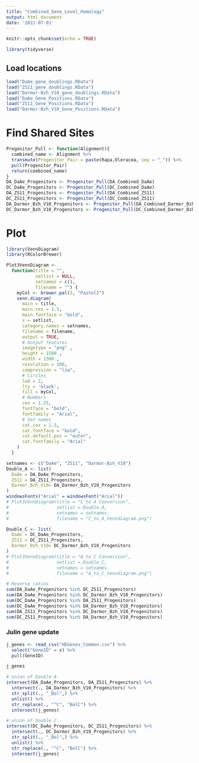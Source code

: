 ```yaml
---
title: "Combined_Gene_Level_Homology"
output: html_document
date: '2022-07-01'
---
```


```r
knitr::opts_chunk$set(echo = TRUE)
```

```r
library(tidyverse)
```

## Load locations
```r
load("DaAe_gene_doublings.RData")
load("ZS11_gene_doublings.RData")
load("Darmor-Bzh_V10_gene_doublings.RData")
load("DaAe_Gene_Positions.RData")
load("ZS11_Gene_Positions.RData")
load("Darmor-Bzh_V10_Gene_Positions.RData")
```

# Find Shared Sites
```r
Progenitor_Pull <- function(Alignment){
  combined_name <- Alignment %>%
  transmute(Progenitor_Pair = paste(Rapa,Oleracea, sep = "_")) %>%
  pull(Progenitor_Pair)
  return(combined_name)
}
DA_DaAe_Progenitors <- Progenitor_Pull(DA_Combined_DaAe)
DC_DaAe_Progenitors <- Progenitor_Pull(DC_Combined_DaAe)
DA_ZS11_Progenitors <- Progenitor_Pull(DA_Combined_ZS11)
DC_ZS11_Progenitors <- Progenitor_Pull(DC_Combined_ZS11)
DA_Darmor_Bzh_V10_Progenitors <- Progenitor_Pull(DA_Combined_Darmor_Bzh_V10)
DC_Darmor_Bzh_V10_Progenitors <- Progenitor_Pull(DC_Combined_Darmor_Bzh_V10)
```

# Plot
```r
library(VennDiagram)
library(RColorBrewer)

Plot3VennDiagram <-
  function(title = "",
           setlist = NULL,
           setnames = c(),
           filename = "") {
    myCol <- brewer.pal(3, "Pastel2")
    venn.diagram(
      main = title,
      main.cex = 1.5,
      main.fontface = "bold",
      x = setlist,
      category.names = setnames,
      filename = filename,
      output = TRUE,
      # Output features
      imagetype = "png" ,
      height = 1500 ,
      width = 1500 ,
      resolution = 300,
      compression = "lzw",
      # Circles
      lwd = 2,
      lty = 'blank',
      fill = myCol,
      # Numbers
      cex = 1.25,
      fontface = "bold",
      fontfamily = "Arial",
      # Set names
      cat.cex = 1.5,
      cat.fontface = "bold",
      cat.default.pos = "outer",
      cat.fontfamily = "Arial"
    )
  }

setnames <- c("DaAe", "ZS11", "Darmor-Bzh_V10")
Double_A <- list(
  DaAe = DA_DaAe_Progenitors,
  ZS11 = DA_ZS11_Progenitors,
  Darmor_Bzh_V10= DA_Darmor_Bzh_V10_Progenitors
)
windowsFonts("Arial" = windowsFont("Arial"))
# Plot3VennDiagram(title = "C to A Conversion",
#                  setlist = Double_A,
#                  setnames = setnames,
#                  filename = "C_to_A_Venndiagram.png")

Double_C <- list(
  DaAe = DC_DaAe_Progenitors,
  ZS11 = DC_ZS11_Progenitors,
  Darmor_Bzh_V10= DC_Darmor_Bzh_V10_Progenitors
)
# Plot3VennDiagram(title = "A to C Conversion",
#                  setlist = Double_C,
#                  setnames = setnames,
#                  filename = "A_to_C_Venndiagram.png")

# Reverse ratios
sum(DA_DaAe_Progenitors %in% DC_ZS11_Progenitors)
sum(DA_DaAe_Progenitors %in% DC_Darmor_Bzh_V10_Progenitors)
sum(DC_DaAe_Progenitors %in% DA_ZS11_Progenitors)
sum(DC_DaAe_Progenitors %in% DA_Darmor_Bzh_V10_Progenitors)
sum(DA_ZS11_Progenitors %in% DC_Darmor_Bzh_V10_Progenitors)
sum(DC_ZS11_Progenitors %in% DA_Darmor_Bzh_V10_Progenitors)
```

### Julin gene update

```r
j_genes <- read_csv("HEGenes_Common.csv") %>%
  select("GeneID" = x) %>%
  pull(GeneID)

j_genes

# union of Double A
intersect(DA_DaAe_Progenitors, DA_ZS11_Progenitors) %>%
  intersect(., DA_Darmor_Bzh_V10_Progenitors) %>%
  str_split(., "_Bol",) %>%
  unlist() %>%
  str_replace(., "^C", "BolC") %>%
  intersect(j_genes)

# union of Double C
intersect(DC_DaAe_Progenitors, DC_ZS11_Progenitors) %>%
  intersect(., DC_Darmor_Bzh_V10_Progenitors) %>%
  str_split(., "_Bol",) %>%
  unlist() %>%
  str_replace(., "^C", "BolC") %>%
  intersect(j_genes)
```

